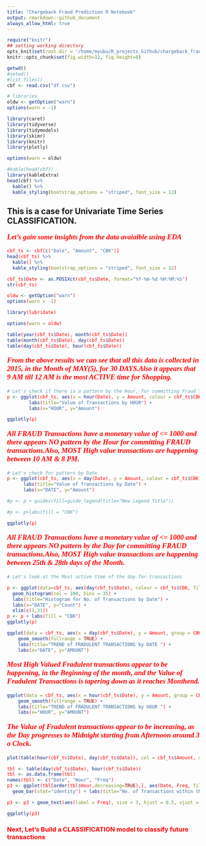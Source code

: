 ```yaml
---
title: "Chargeback Fraud Prediction R Notebook"
output: rmarkdown::github_document
always_allow_html: true
---
```


```r
require("knitr")
## setting working directory
opts_knit$set(root.dir = '/home/myubu/R_projects_Github/chargeback_fraud_prediction')
knitr::opts_chunk$set(fig.width=12, fig.height=8)  
```

```r
getwd()
#setwd()
#list.files()
cbf <- read.csv("df.csv")
```
```r
# libraries
oldw <- getOption("warn")
options(warn = -1)

library(caret)
library(tidyverse)
library(tidymodels)
library(skimr)
library(knitr)
library(plotly)

options(warn = oldw)
```

```r
#kable(head(cbf))
library(kableExtra)
head(cbf) %>%
  kable() %>%
  kable_styling(bootstrap_options = "striped", font_size = 12)
```
## This is a case for Univariate Time Series CLASSIFICATION.

<span style="color:red"><p style="font-family: times, serif; font-size:14pt; font-style:italic">**Let's gain some insights from the data avaialble using EDA** </p></span>
 
```r
cbf_ts <- cbf[c("Date", "Amount", "CBK")]
head(cbf_ts) %>%
  kable() %>%
  kable_styling(bootstrap_options = "striped", font_size = 12)
```
 ```r
cbf_ts$Date <- as.POSIXct(cbf_ts$Date, format="%Y-%m-%d %H:%M:%S")
str(cbf_ts)
```

```r
oldw <- getOption("warn")
options(warn = -1)

library(lubridate)

options(warn = oldw)

table(year(cbf_ts$Date), month(cbf_ts$Date))
table(month(cbf_ts$Date), day(cbf_ts$Date))
table(day(cbf_ts$Date), hour(cbf_ts$Date))
```

<span style="color:red"><p style="font-family: times, serif; font-size:14pt; font-style:italic">**From the above results we can see that all this data is collected in 2015, in the Month of MAY(5), for 30 DAYS.Also it appears that 9 AM till 12 AM is the most ACTIVE time for Shopping.**</p></span>

```r
# Let's check if there is a pattern by the Hour, for committing Fraud Transactions
p <- ggplot(cbf_ts, aes(x = hour(Date), y = Amount, colour = cbf_ts$CBK)) + geom_point() +
        labs(title="Value of Transactions by HOUR") +
        labs(x="HOUR", y="Amount") 

ggplotly(p)
```

<span style="color:red"><p style="font-family: times, serif; font-size:14pt; font-style:italic">**All FRAUD Transactions have a monetary value of <= 1000 and there appears NO pattern by the Hour for committing FRAUD transactions.Also, MOST High value transactions are happening between 10 AM & 8 PM.**</p></span>

```r
# Let's check for pattern by Date
p <- ggplot(cbf_ts, aes(x = day(Date), y = Amount, colour = cbf_ts$CBK)) + geom_point() + 
      labs(title="Value of Transactions by Date") +
      labs(x="DATE", y="Amount") 

#p <- p + guides(fill=guide_legend(title="New Legend Title"))

#p <- p+labs(fill = "CBK")

ggplotly(p)
```
<span style="color:red"><p style="font-family: times, serif; font-size:14pt; font-style:italic">**All FRAUD Transactions have a monetary value of <= 1000 and there appears NO pattern by the Day for committing FRAUD transactions.Also, MOST High value transactions are happening between 25th & 28th days of the Month.**</p></span>

```r
# Let's look at the Most active time of the day for transactions

p <- ggplot(data=cbf_ts, aes(day(cbf_ts$Date), colour = cbf_ts$CBK, fill = cbf_ts$CBK)) + 
  geom_histogram(col = 100, bins = 35) +
  labs(title="Histogram for No. of Transactions by Date") +
  labs(x="DATE", y="Count") + 
  xlim(c(1,31))
p <- p + labs(fill = "CBK") 
ggplotly(p)
```

```r
ggplot(data = cbf_ts, aes(x = day(cbf_ts$Date), y = Amount, group = CBK, colour = CBK)) +
    geom_smooth(fullrange = TRUE) +
    labs(title="TREND of FRADULENT TRANSACTIONS by DATE ") +
    labs(x="DATE", y="AMOUNT")
```
<span style="color:red"><p style="font-family: times, serif; font-size:14pt; font-style:italic">**Most High Valued Fradulent transactions appear to be happening, in the Beginning of the month, and the Value of Fradulent Transactions is tapering down as it reaches Monthend. **</p></span>

```r
ggplot(data = cbf_ts, aes(x = hour(cbf_ts$Date), y = Amount, group = CBK, colour = CBK)) +
    geom_smooth(fullrange = TRUE) +
    labs(title="TREND of FRADULENT TRANSACTIONS by HOUR ") +
    labs(x="HOUR", y="AMOUNT")
```
<span style="color:red"><p style="font-family: times, serif; font-size:14pt; font-style:italic; colour: red"> **The Value of Fradulent transactions appear to be increasing, as the Day progresses to Midnight starting from Afternoon around 3 o Clock.** </p></span>

```r
plot(table(hour(cbf_ts$Date), day(cbf_ts$Date)), col = cbf_ts$Amount, main = "Transaction by Hour & Date")

```

```r
tbl <- table(day(cbf_ts$Date), hour(cbf_ts$Date))
tbl <- as.data.frame(tbl)
names(tbl) <- c("Date", "Hour", "Freq")
p3 <- ggplot(tbl[order(tbl$Hour,decreasing=TRUE),], aes(Date, Freq, fill = Hour))+
  geom_bar(stat="identity") + labs(title="No. of Transactions within the Hour by DAY")

p3 <- p3 + geom_text(aes(label = Freq), size = 3, hjust = 0.5, vjust = 3, position = "stack") 

ggplotly(p3)

```

### Next, Let's Build a CLASSIFICATION model to classify future transactions